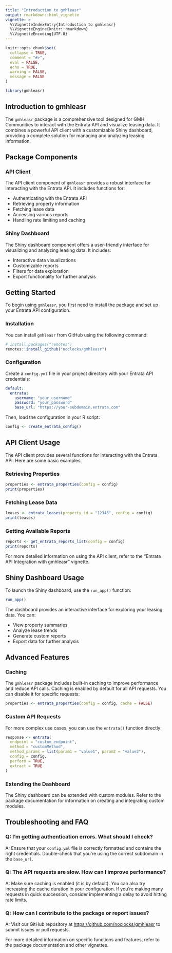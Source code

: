 ```yaml
---
title: "Introduction to gmhleasr"
output: rmarkdown::html_vignette
vignette: >
  %\VignetteIndexEntry{Introduction to gmhleasr}
  %\VignetteEngine{knitr::rmarkdown}
  %\VignetteEncoding{UTF-8}
---
```


```r
knitr::opts_chunk$set(
  collapse = TRUE,
  comment = "#>",
  eval = FALSE,
  echo = TRUE,
  warning = FALSE,
  message = FALSE
)
```

```r
library(gmhleasr)
```

## Introduction to gmhleasr

The `gmhleasr` package is a comprehensive tool designed for GMH Communities to interact with the Entrata API and visualize leasing data. It combines a powerful API client with a customizable Shiny dashboard, providing a complete solution for managing and analyzing leasing information.

## Package Components

### API Client

The API client component of `gmhleasr` provides a robust interface for interacting with the Entrata API. It includes functions for:

- Authenticating with the Entrata API
- Retrieving property information
- Fetching lease data
- Accessing various reports
- Handling rate limiting and caching

### Shiny Dashboard

The Shiny dashboard component offers a user-friendly interface for visualizing and analyzing leasing data. It includes:

- Interactive data visualizations
- Customizable reports
- Filters for data exploration
- Export functionality for further analysis

## Getting Started

To begin using `gmhleasr`, you first need to install the package and set up your Entrata API configuration.

### Installation

You can install `gmhleasr` from GitHub using the following command:

```r
# install.packages("remotes")
remotes::install_github("noclocks/gmhleasr")
```

### Configuration

Create a `config.yml` file in your project directory with your Entrata API credentials:

```yaml
default:
  entrata:
    username: "your_username"
    password: "your_password"
    base_url: "https://your-subdomain.entrata.com"
```

Then, load the configuration in your R script:

```r
config <- create_entrata_config()
```

## API Client Usage

The API client provides several functions for interacting with the Entrata API. Here are some basic examples:

### Retrieving Properties

```r
properties <- entrata_properties(config = config)
print(properties)
```

### Fetching Lease Data

```r
leases <- entrata_leases(property_id = "12345", config = config)
print(leases)
```

### Getting Available Reports

```r
reports <- get_entrata_reports_list(config = config)
print(reports)
```

For more detailed information on using the API client, refer to the "Entrata API Integration with gmhleasr" vignette.

## Shiny Dashboard Usage

To launch the Shiny dashboard, use the `run_app()` function:

```r
run_app()
```

The dashboard provides an interactive interface for exploring your leasing data. You can:

- View property summaries
- Analyze lease trends
- Generate custom reports
- Export data for further analysis

## Advanced Features

### Caching

The `gmhleasr` package includes built-in caching to improve performance and reduce API calls. Caching is enabled by default for all API requests. You can disable it for specific requests:

```r
properties <- entrata_properties(config = config, cache = FALSE)
```

### Custom API Requests

For more complex use cases, you can use the `entrata()` function directly:

```r
response <- entrata(
  endpoint = "custom_endpoint",
  method = "customMethod",
  method_params = list(param1 = "value1", param2 = "value2"),
  config = config,
  perform = TRUE,
  extract = TRUE
)
```

### Extending the Dashboard

The Shiny dashboard can be extended with custom modules. Refer to the package documentation for information on creating and integrating custom modules.

## Troubleshooting and FAQ

### Q: I'm getting authentication errors. What should I check?

A: Ensure that your `config.yml` file is correctly formatted and contains the right credentials. Double-check that you're using the correct subdomain in the `base_url`.

### Q: The API requests are slow. How can I improve performance?

A: Make sure caching is enabled (it is by default). You can also try increasing the cache duration in your configuration. If you're making many requests in quick succession, consider implementing a delay to avoid hitting rate limits.

### Q: How can I contribute to the package or report issues?

A: Visit our GitHub repository at <https://github.com/noclocks/gmhleasr> to submit issues or pull requests.

For more detailed information on specific functions and features, refer to the package documentation and other vignettes.
